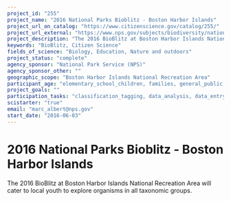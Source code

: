 ```yaml
---
project_id: "255"
project_name: "2016 National Parks Bioblitz - Boston Harbor Islands"
project_url_on_catalog: "https://www.citizenscience.gov/catalog/255/"
project_url_external: "https://www.nps.gov/subjects/biodiversity/national-parks-bioblitz.htm"
project_description: "The 2016 BioBlitz at Boston Harbor Islands National Recreation Area will cater to local youth to explore organisms in all taxonomic groups."
keywords: "BioBlitz, Citizen Science"
fields_of_science: "Biology, Education, Nature and outdoors"
project_status: "complete"
agency_sponsor: "National Park Service (NPS)"
agency_sponsor_other: ""
geographic_scope: "Boston Harbor Islands National Recreation Area"
participant_age: "elementary_school_children, families, general_public, middle_school_children, targeted_group, teens"
project_goals: ""
participation_tasks: "classification_tagging, data_analysis, data_entry, finding_entities, identification, learning, observation, site_selection_description, specimen_sample_collection"
scistarter: "true"
email: "marc_albert@nps.gov"
start_date: "2016-06-03"
---
```


# 2016 National Parks Bioblitz - Boston Harbor Islands

The 2016 BioBlitz at Boston Harbor Islands National Recreation Area will cater to local youth to explore organisms in all taxonomic groups.

